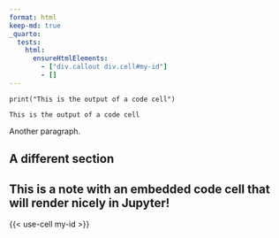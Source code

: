 ```yaml
---
format: html
keep-md: true
_quarto:
  tests:
    html:
      ensureHtmlElements:
        - ["div.callout div.cell#my-id"]
        - []
---
```



::: {#my-id .cell execution_count=1}
``` .python
print("This is the output of a code cell")
```

::: {.cell-output .cell-output-stdout}
```
This is the output of a code cell
```
:::
:::


Another paragraph.

## A different section

::: callout-note

## This is a note with an embedded code cell that will render nicely in Jupyter!



{{< use-cell my-id >}}




:::

